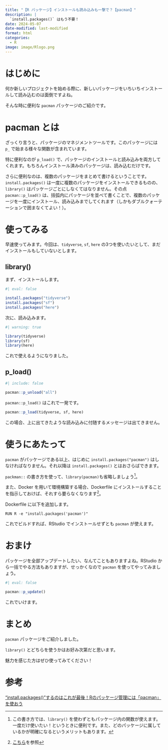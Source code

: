 ```yaml
---
title: "【R パッケージ】インストールも読み込みも一撃で？【pacman】"
description: |
  `install.packages()` はもう不要！
date: 2024-05-07
date-modified: last-modified
format: html
categories: 
  - R
image: image/Rlogo.png
---
```


# はじめに

何か新しいプロジェクトを始める際に、新しいパッケージをいちいちインストールして読み込むのは面倒ですよね。

そんな時に便利な `pacman` パッケージのご紹介です。

# pacman とは

ざっくり言うと、パッケージのマネジメントツールです。このパッケージには `p_` で始まる様々な関数が含まれています。

特に便利なのが `p_load()` で、パッケージのインストールと読み込みを両方してくれます。もちろんインストール済みのパッケージは、読み込むだけです。

さらに便利なのは、複数のパッケージをまとめて書けるということです。`install.packages()` は一度に複数のパッケージをインストールできるものの、`library()` はパッケージごとにしなくてはなりません。その点 `pacman::p_load()` は、括弧内にパッケージを並べて書くことで、複数のパッケージを一度にインストール、読み込みまでしてくれます（しかもダブルクォーテーションで囲まなくてよい！）。

# 使ってみる

早速使ってみます。今回は、`tidyverse`, `sf`, `here` の3つを使いたいとして、まだインストールもしていないとします。

## library()

まず、インストールします。

```r
#| eval: false

install.packages("tidyverse")
install.packages("sf")
install.packages("here")
```

次に、読み込みます。

```r
#| warning: true

library(tidyverse)
library(sf)
library(here)
```

これで使えるようになりました。

## p_load()

```r
#| include: false

pacman::p_unload("all")
```


`pacman::p_load()` はこれで一発です。

```r
pacman::p_load(tidyverse, sf, here)
```

この場合、上に出てきたような読み込みに付随するメッセージは出てきません。

# 使うにあたって

`pacman` がパッケージである以上、はじめに `install.packages("pacman")` はしなければなりません。それ以降は `install.packages()` とはおさらばできます。

`packman::` の書き方を使って、`library(pacman)`も省略しましょう^[この書き方では、`library()` を使わずともパッケージ内の関数が使えます。一度だけ使いたい！というときに便利です。また、どのパッケージに属しているかが明確になるというメリットもあります。]。

また、Docker を用いて環境構築する場合、Dockerfile にインストールすることを指示しておけば、それすら要らなくなります^[[こちら](https://yo5uke.github.io/tips/240504_container/)を参照]。

Dockerfile に以下を追加します。

```.dockerfile
RUN R -e "install.packages('pacman')"
```

これでビルドすれば、RStudio でインストールせずとも `pacman` が使えます。

# おまけ

パッケージを全部アップデートしたい、なんてこともありますよね。RStudio から一括でやる方法もありますが、せっかくなので `pacman` を使ってやってみましょう。

```r
#| eval: false

pacman::p_update()
```

これでいけます。

# まとめ

`pacman` パッケージをご紹介しました。

`library()` とどちらを使うかはお好み次第だと思います。

魅力を感じた方はぜひ使ってみてください！

# 参考

["install.packages()"するのはこれが最後！Rのパッケージ管理には「pacman」を使おう](https://qiita.com/taiyodayo/items/e69d997754d55e3d7e4c)